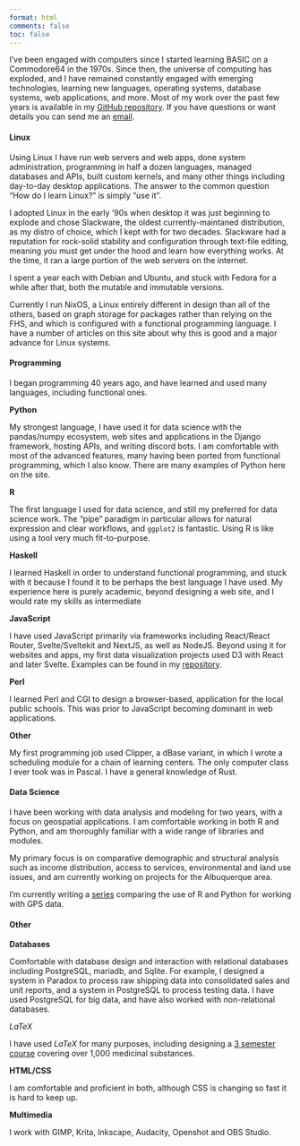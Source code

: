 ```yaml
---
format: html
comments: false
toc: false
---
```


I've been engaged with computers since I started learning BASIC on a Commodore64 in the 1970s. Since then, the universe of computing has exploded, and I have remained constantly engaged with emerging technologies, learning new languages, operating systems, database systems, web applications, and more. Most of my work over the past few years is available in my [GitHub repository](https://github.com/biscotty666). If you have questions or want details you can send me an [email](mailto:biscotty666@gmail.com).

#### Linux

Using Linux I have run web servers and web apps, done system administration, programming in half a dozen languages, managed databases and APIs, built custom kernels, and many other things including day-to-day desktop applications. The answer to the common question "How do I learn Linux?" is simply "use it".

I adopted Linux in the early '90s when desktop it was just beginning to explode and chose Slackware, the oldest currently-maintaned distribution, as my distro of choice, which I kept with for two decades. Slackware had a reputation for rock-solid stability and configuration through text-file editing, meaning you must get under the hood and learn how everything works. At the time, it ran a large portion of the web servers on the internet.

I spent a year each with Debian and Ubuntu, and stuck with Fedora for a while after that, both the mutable and immutable versions.

Currently I run NixOS, a Linux entirely different in design than all of the others, based on graph storage for packages rather than relying on the FHS, and which is configured with a functional programming language. I have a number of articles on this site about why this is good and a major advance for Linux systems.

#### Programming

I began programming 40 years ago, and have learned and used many languages, including functional ones.

**Python**

My strongest language, I have used it for data science with the pandas/numpy ecosystem, web sites and applications in the Django framework, hosting APIs, and writing discord bots. I am comfortable with most of the advanced features, many having been ported from functional programming, which I also know. There are many examples of Python here on the site.

**R**

The first language I used for data science, and still my preferred for data science work. The "pipe" paradigm in particular allows for natural expression and clear workflows, and `ggplot2` is fantastic. Using R is like using a tool very much fit-to-purpose. 

**Haskell**

I learned Haskell in order to understand functional programming, and stuck with it because I found it to be perhaps the best language I have used. My experience here is purely academic, beyond designing a web site, and I would rate my skills as intermediate

**JavaScript**

I have used JavaScript primarily via frameworks including React/React Router, Svelte/Sveltekit and NextJS, as well as NodeJS. Beyond using it for websites and apps, my first data visualization projects used D3 with React and later Svelte. Examples can be found in my [repository](https:github.com/biscotty666).

**Perl**

I learned Perl and CGI to design a browser-based, application for the local public schools. This was prior to JavaScript becoming dominant in web applications.

**Other**

My first programming job used Clipper, a dBase variant, in which I wrote a scheduling module for a chain of learning centers. The only computer class I ever took was in Pascal. I have a general knowledge of Rust.

#### Data Science

I have been working with data analysis and modeling for two years, with a focus on geospatial applications. I am comfortable working in both R and Python, and am thoroughly familiar with a wide range of libraries and modules.

My primary focus is on comparative demographic and structural analysis such as income distribution, access to services, environmental and land use issues, and am currently working on projects for the Albuquerque area.

I'm currently writing a [series](../posts/data-science/r-gpx-mapping/trail-mapping-with-r/index.qmd) comparing the use of R and Python for working with GPS data.

#### Other

**Databases**

Comfortable with database design and interaction with relational databases including PostgreSQL, mariadb, and Sqlite. For example, I designed a system in Paradox to process raw shipping data into consolidated sales and unit reports, and a system in PostgreSQL to process testing data. I have used PostgreSQL for big data, and have also worked with non-relational databases.

$LaTeX$

I have used $LaTeX$ for many purposes, including designing a [3 semester course](vignettes/chinese-herb-class/index.qmd) covering over 1,000 medicinal substances.


**HTML/CSS**

I am comfortable and proficient in both, although CSS is changing so fast it is hard to keep up.

**Multimedia**

I work with GIMP, Krita, Inkscape, Audacity, Openshot and OBS Studio.

